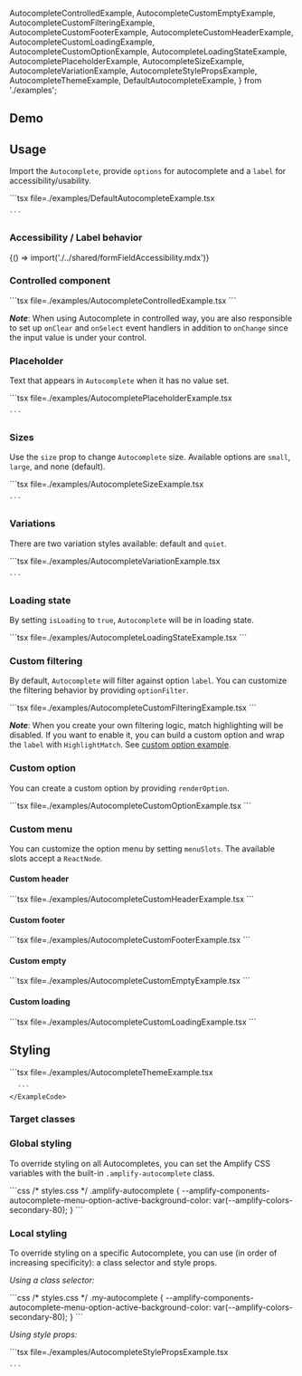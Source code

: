 
  AutocompleteControlledExample,
  AutocompleteCustomEmptyExample,
  AutocompleteCustomFilteringExample,
  AutocompleteCustomFooterExample,
  AutocompleteCustomHeaderExample,
  AutocompleteCustomLoadingExample,
  AutocompleteCustomOptionExample,
  AutocompleteLoadingStateExample,
  AutocompletePlaceholderExample,
  AutocompleteSizeExample,
  AutocompleteVariationExample,
  AutocompleteStylePropsExample,
  AutocompleteThemeExample,
  DefaultAutocompleteExample,
} from './examples';

## Demo

<AutocompleteDemo />

## Usage

Import the `Autocomplete`, provide `options` for autocomplete and a `label` for accessibility/usability.

<Example>
  <DefaultAutocompleteExample />
  <ExampleCode>
    ```tsx file=./examples/DefaultAutocompleteExample.tsx

    ```

  </ExampleCode>
</Example>

### Accessibility / Label behavior

<Fragment>{() => import('./../shared/formFieldAccessibility.mdx')}</Fragment>

### Controlled component

<Example>
  <AutocompleteControlledExample />
  <ExampleCode>
    ```tsx file=./examples/AutocompleteControlledExample.tsx
    ```
  </ExampleCode>
</Example>

***Note***: When using Autocomplete in controlled way,  you are also responsible to set up `onClear` and `onSelect` event handlers
in addition to `onChange` since the input value is under your control.

### Placeholder

Text that appears in `Autocomplete` when it has no value set.

<Example>
  <AutocompletePlaceholderExample />
  <ExampleCode>
    ```tsx file=./examples/AutocompletePlaceholderExample.tsx

    ```
  </ExampleCode>
</Example>

### Sizes

Use the `size` prop to change `Autocomplete` size. Available options are `small`, `large`, and none (default).

<Example>
  <AutocompleteSizeExample />
  <ExampleCode>
    ```tsx file=./examples/AutocompleteSizeExample.tsx

    ```
  </ExampleCode>
</Example>

### Variations

There are two variation styles available: default and `quiet`.

<Example>
  <AutocompleteVariationExample />
  <ExampleCode>
    ```tsx file=./examples/AutocompleteVariationExample.tsx

    ```
  </ExampleCode>
</Example>

### Loading state

By setting `isLoading` to `true`, `Autocomplete` will be in loading state.

<Example>
  <AutocompleteLoadingStateExample />
  <ExampleCode>
    ```tsx file=./examples/AutocompleteLoadingStateExample.tsx
    ```
  </ExampleCode>
</Example>

### Custom filtering

By default, `Autocomplete` will filter against option `label`. You can customize the filtering behavior by providing `optionFilter`.

<Example>
  <AutocompleteCustomFilteringExample />
  <ExampleCode>
    ```tsx file=./examples/AutocompleteCustomFilteringExample.tsx
    ```
  </ExampleCode>
</Example>

***Note***: When you create your own filtering logic, match highlighting will be disabled. If you want to enable it, 
you can build a custom option and wrap the `label` with `HighlightMatch`. See [custom option example](#custom-option).

### Custom option

You can create a custom option by providing `renderOption`.

<Example>
  <AutocompleteCustomOptionExample />
  <ExampleCode>
    ```tsx file=./examples/AutocompleteCustomOptionExample.tsx
    ```
  </ExampleCode>
</Example>

### Custom menu

You can customize the option menu by setting `menuSlots`. The available slots accept a `ReactNode`.

#### Custom header

<Example>
  <AutocompleteCustomHeaderExample />
  <ExampleCode>
    ```tsx file=./examples/AutocompleteCustomHeaderExample.tsx
    ```
  </ExampleCode>
</Example>

#### Custom footer

<Example>
  <AutocompleteCustomFooterExample />
  <ExampleCode>
    ```tsx file=./examples/AutocompleteCustomFooterExample.tsx
    ```
  </ExampleCode>
</Example>

#### Custom empty

<Example>
  <AutocompleteCustomEmptyExample />
  <ExampleCode>
    ```tsx file=./examples/AutocompleteCustomEmptyExample.tsx
    ```
  </ExampleCode>
</Example>

#### Custom loading

<Example>
  <AutocompleteCustomLoadingExample />
  <ExampleCode>
    ```tsx file=./examples/AutocompleteCustomLoadingExample.tsx
    ```
  </ExampleCode>
</Example>

## Styling

<ThemeExample component="Autocomplete">
  <Example>
    <AutocompleteThemeExample />
    <ExampleCode>
      ```tsx file=./examples/AutocompleteThemeExample.tsx

      ```
    </ExampleCode>
  </Example>
</ThemeExample>

### Target classes

<ComponentStyleDisplay componentName="Autocomplete" />

### Global styling

To override styling on all Autocompletes, you can set the Amplify CSS variables with the built-in `.amplify-autocomplete` class.

<Example>
  <ExampleCode>
    ```css
    /* styles.css */
    .amplify-autocomplete {
      --amplify-components-autocomplete-menu-option-active-background-color: var(--amplify-colors-secondary-80);
    }
    ```
  </ExampleCode>
</Example>

### Local styling

To override styling on a specific Autocomplete, you can use (in order of increasing specificity): a class selector and style props.

_Using a class selector:_

<Example>
  <ExampleCode>
    ```css
    /* styles.css */
    .my-autocomplete {
      --amplify-components-autocomplete-menu-option-active-background-color: var(--amplify-colors-secondary-80);
    }
    ```
  </ExampleCode>
</Example>

_Using style props:_

<Example>
  <AutocompleteStylePropsExample />
  <ExampleCode>
    ```tsx file=./examples/AutocompleteStylePropsExample.tsx

    ```
  </ExampleCode>
</Example>
